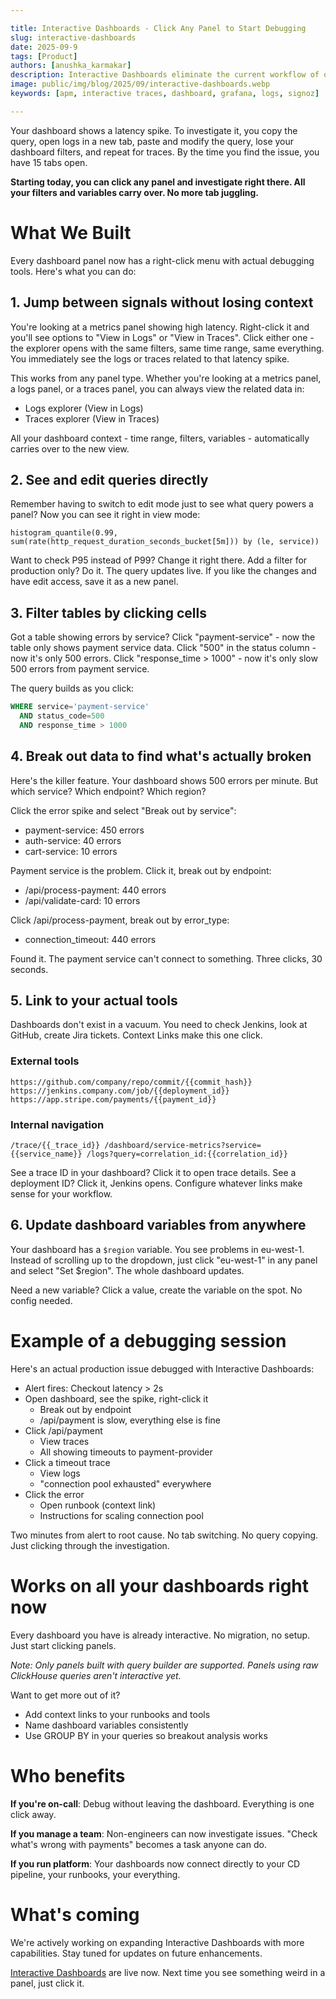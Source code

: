 ```yaml
---

title: Interactive Dashboards - Click Any Panel to Start Debugging
slug: interactive-dashboards
date: 2025-09-9
tags: [Product]
authors: [anushka_karmakar]
description: Interactive Dashboards eliminate the current workflow of opening new tabs and manually recreating queries every time you need to investigate a spike or anomaly. Click directly on any data point to drill down and explore.
image: public/img/blog/2025/09/interactive-dashboards.webp
keywords: [apm, interactive traces, dashboard, grafana, logs, signoz]

---
```


Your dashboard shows a latency spike. To investigate it, you copy the query, open logs in a new tab, paste and modify the query, lose your dashboard filters, and repeat for traces. By the time you find the issue, you have 15 tabs open.

**Starting today, you can click any panel and investigate right there. All your filters and variables carry over. No more tab juggling.**

<YouTube id="YQTQXq0F5Iw" mute={false} />

# What We Built

Every dashboard panel now has a right-click menu with actual debugging tools. Here's what you can do:

## 1. Jump between signals without losing context

You're looking at a metrics panel showing high latency. Right-click it and you'll see options to "View in Logs" or "View in Traces". Click either one - the explorer opens with the same filters, same time range, same everything. You immediately see the logs or traces related to that latency spike.

This works from any panel type. Whether you're looking at a metrics panel, a logs panel, or a traces panel, you can always view the related data in:

- Logs explorer (View in Logs)
- Traces explorer (View in Traces)

All your dashboard context - time range, filters, variables - automatically carries over to the new view.

## 2. See and edit queries directly

Remember having to switch to edit mode just to see what query powers a panel? Now you can see it right in view mode:

```
histogram_quantile(0.99, sum(rate(http_request_duration_seconds_bucket[5m])) by (le, service))
```

Want to check P95 instead of P99? Change it right there. Add a filter for production only? Do it. The query updates live. If you like the changes and have edit access, save it as a new panel.

## 3. Filter tables by clicking cells

Got a table showing errors by service? Click "payment-service" - now the table only shows payment service data. Click "500" in the status column - now it's only 500 errors. Click "response_time > 1000" - now it's only slow 500 errors from payment service.

The query builds as you click:

```sql
WHERE service='payment-service'
  AND status_code=500
  AND response_time > 1000
```

## 4. Break out data to find what's actually broken

Here's the killer feature. Your dashboard shows 500 errors per minute. But which service? Which endpoint? Which region?

Click the error spike and select "Break out by service":

- payment-service: 450 errors
- auth-service: 40 errors
- cart-service: 10 errors

Payment service is the problem. Click it, break out by endpoint:

- /api/process-payment: 440 errors
- /api/validate-card: 10 errors

Click /api/process-payment, break out by error_type:

- connection_timeout: 440 errors

Found it. The payment service can't connect to something. Three clicks, 30 seconds.

## 5. Link to your actual tools

Dashboards don't exist in a vacuum. You need to check Jenkins, look at GitHub, create Jira tickets. Context Links make this one click.

### External tools

`https://github.com/company/repo/commit/{{commit_hash}}
https://jenkins.company.com/job/{{deployment_id}}
https://app.stripe.com/payments/{{payment_id}}`

### Internal navigation

`/trace/{{_trace_id}}
/dashboard/service-metrics?service={{service_name}}
/logs?query=correlation_id:{{correlation_id}}`

See a trace ID in your dashboard? Click it to open trace details. See a deployment ID? Click it, Jenkins opens. Configure whatever links make sense for your workflow.

## 6. Update dashboard variables from anywhere

Your dashboard has a `$region` variable. You see problems in eu-west-1. Instead of scrolling up to the dropdown, just click "eu-west-1" in any panel and select "Set $region". The whole dashboard updates.

Need a new variable? Click a value, create the variable on the spot. No config needed.

# Example of a debugging session

Here's an actual production issue debugged with Interactive Dashboards:

- Alert fires: Checkout latency > 2s
- Open dashboard, see the spike, right-click it
    - Break out by endpoint
    - /api/payment is slow, everything else is fine
- Click /api/payment
    - View traces
    - All showing timeouts to payment-provider
- Click a timeout trace
    - View logs
    - "connection pool exhausted" everywhere
- Click the error
    - Open runbook (context link)
    - Instructions for scaling connection pool

Two minutes from alert to root cause. No tab switching. No query copying. Just clicking through the investigation.

# Works on all your dashboards right now

Every dashboard you have is already interactive. No migration, no setup. Just start clicking panels.

*Note: Only panels built with query builder are supported. Panels using raw ClickHouse queries aren't interactive yet.*

Want to get more out of it?

- Add context links to your runbooks and tools
- Name dashboard variables consistently
- Use GROUP BY in your queries so breakout analysis works

# Who benefits

**If you're on-call**: Debug without leaving the dashboard. Everything is one click away.

**If you manage a team**: Non-engineers can now investigate issues. "Check what's wrong with payments" becomes a task anyone can do.

**If you run platform**: Your dashboards now connect directly to your CD pipeline, your runbooks, your everything.

# What's coming

We're actively working on expanding Interactive Dashboards with more capabilities. Stay tuned for updates on future enhancements.

[Interactive Dashboards](https://signoz.io/docs/dashboards/interactivity/) are live now. Next time you see something weird in a panel, just click it.